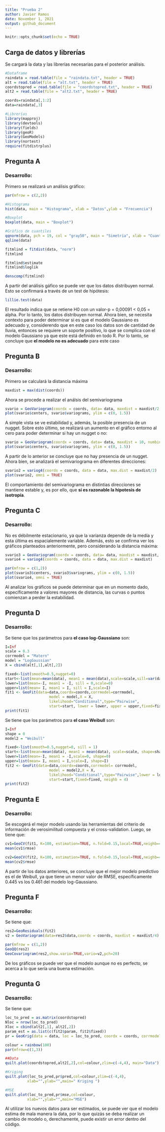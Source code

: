 ```yaml
---
title: "Prueba 2"
author: Javier Ramos
date: November 1, 2021
output: github_document
---
```


```r
knitr::opts_chunk$set(echo = TRUE)
```
## Carga de datos y librerías

Se cargará la data y las librerías necesarias para el posterior análisis.

```r
#Dataframe
raindata = read.table(file = "raindata.txt", header = TRUE)
alt = read.table(file = "alt.txt", header = TRUE)
coordstopred = read.table(file = "coordstopred.txt", header = TRUE)
alt2 = read.table(file = "alt2.txt", header = TRUE)

coords=raindata[,1:2]
data=raindata[,3]

#Librerías
library(mapproj)
library(devtools)
library(fields)
library(geoR)
library(GeoModels)
library(nortest)
require(fitdistrplus)
```

## Pregunta A
### Desarrollo:

Primero se realizará un análisis gráfico:
```r
par(mfrow = c(2,2))

#Histograma
hist(data, main = "Histograma", xlab = "Datos",ylab = "Frecuencia")

#Boxplot
boxplot(data, main = "Boxplot")

#Gráfico de cuantiles
qqnorm(data, pch = 19, col = "gray50", main = "Simetría", xlab = "Cuantiles Teóricos", ylab = "Cuantiles Muestrales")
qqline(data)

fitmlind = fitdist(data, "norm")
fitmlind

fitmlind$estimate
fitmlind$loglik

denscomp(fitmlind)
```

A partir del análisis gáfico se puede ver que los datos distribuyen normal. Esto se confirmará a través de un test de hipótesis:

```r
lillie.test(data)
```
El resultado indica que se retiene H0 con un valor-p = 0,00091 < 0,05 = alpha. Por lo tanto, los datos distribuyen normal. Ahora bien, se necesita contexto para poder determinar si es que el modelo Gaussiano es adecuado y, considerendo que en este caso los datos son de cantidad de lluvia, entonces se requiere un soporte positivo, lo que se complica con el modelo Gaussiano ya que este está definido en todo R. Por lo tanto, se concluye que **el modelo no es adecuado** para este caso


## Pregunta B
### Desarrollo:

Primero se calculará la distancia máxima
```r
maxdist = max(dist(coords))
```

Ahora se procede a realizar el análsis del semivariograma
```r
svario = GeoVariogram(coordx = coords, data= data, maxdist = maxdist/2, numbins = 30)
plot(svario$centers, svario$variograms, ylim = c(0, 1.5))
```


A simple vista se ve estabilidad y, además, la posible presencia de un nugget. Sobre esto último, se realizará un aumento en el gráfico entorno al cero para poder determinar si hay un nugget o no:

```r
svario = GeoVariogram(coordx = coords, data= data, maxdist = 10, numbins = 30)
plot(svario$centers, svario$variograms, ylim = c(0, 1.5))
```


A partir de lo anterior se concluye que no hay presencia de un nugget. Ahora bien, se analizará el semivariograma en diferentes direcciones:
```r
svario2 = variog4(coords = coords, data = data, max.dist = maxdist/2)
plot(svario2, omni = TRUE)
```

El comportamiento del semivariograma en distintias direcciones se mantiene estable y, es por ello, que **sí es razonable la hipotesis de isotropía**.

## Pregunta C
### Desarrollo:

No es débilmente estacionario, ya que la varianza depende de la media y esta última es espacialemente variable. Además, esto se confirma ver los gráficos planteados anteriormente, pero considerando la distancia máxima:

```r
svario3 = GeoVariogram(coordx = coords, data= data, maxdist = maxdist, numbins = 30)
svario4 = variog4(coords = coords, data = data, max.dist = maxdist)

par(mfrow = c(1,2))
plot(svario3$centers, svario3$variograms, ylim = c(0, 1.5))
plot(svario4, omni = TRUE)

```


Al analizar los gráficos se puede determinar que en un momento dado, específicamente a valores mayores de distancia, las curvas o puntos comienzan a perder la estabilidad.


## Pregunta D
### Desarrollo:

Se tiene que los parámetros para **el caso log-Gaussiano** son:

```r
I=Inf
scale = 0.3
corrmodel = "Matern"
model = "LogGaussian"
X = cbind(alt[,1],alt[,2])

fixed<-list(smooth=0.5,nugget=0)
start<-list(mean=mean(data), mean1 = mean(data),scale=scale,sill=var(data))
lower=list(mean=-I, mean1 = -I, sill = 0,scale=0)
upper=list(mean= I, mean1 = I, sill = I,scale=I)
fit1 <- GeoFit(data=data,coordx=coords,corrmodel=corrmodel,
                    model = model,X = X,
                    likelihood="Conditional",type="Pairwise",
                    start=start, lower = lower, upper = upper,fixed=fixed, neighb = 4)
print(fit1)
```


Se tiene que los parámetros para **el caso Weibull** son:

```r
I=Inf
shape = 0
model2 = "Weibull"

fixed<-list(smooth=0.5,nugget=0, sill = 1)
start<-list(mean=mean(data), mean1 = mean(data), scale=scale, shape=shape)
lower=list(mean=-I, mean1 = -I,scale=0, shape=0)
upper=list(mean= I, mean1 = I,scale=I, shape=I)
fit2 <- GeoFit(data=data,coordx=coords,corrmodel= corrmodel,
                    model = model2,X = X,
                    likelihood="Conditional",type="Pairwise",lower = lower, upper = upper,
                    start=start,fixed=fixed, neighb = 4)
print(fit2)
```


## Pregunta E
### Desarrollo:

Se escogerá el mejor modelo usando las herramientas del criterio de información de verosimilitud compuesta y el cross-validation. Luego, se tiene que:

```r
cv1=GeoCV(fit1, K=100, estimation=TRUE, n.fold=0.15,local=TRUE,neighb=4,seed=8)
mean(cv1$rmse)
```
```r
cv2=GeoCV(fit2, K=100, estimation=TRUE, n.fold=0.15,local=TRUE,neighb=4,seed=8)
mean(cv2$rmse)
```

A partir de los datos anteriores, se concluye que el mejor modelo predictivo es el de Weibull, ya que tiene un menor valor de RMSE, específicamente 0.445 vs los 0.461 del modelo log-Gaussiano.

## Pregunta F
### Desarrollo:

Se tiene que:
```r
res2=GeoResiduals(fit2)
v2 = GeoVariogram(data=res2$data,coordx = coords, maxdist = maxdist/4)

par(mfrow = c(1,2))
GeoQQ(res2)
GeoCovariogram(res2,show.vario=TRUE,vario=v2,pch=20)
```


De los gráficos se puede ver que el modelo aunque no es perfecto, se acerca a lo que sería una buena estimación.

## Pregunta G
### Desarrollo:

Se tiene que:
```r
loc_to_pred = as.matrix(coordstopred)
Nloc = nrow(loc_to_pred)
Xloc = cbind(alt2[,1], alt2[,2])
param_est = as.list(c(fit2$param, fit2$fixed))
pr = GeoKrig(data = data, loc = loc_to_pred, coordx = coords, corrmodel = corrmodel,model = model2,param = param_est, X=X, Xloc=Xloc, mse=TRUE, sparse = TRUE)
```

```r
colour = rainbow(100)
par(mfrow=c(1,3))

##Data
quilt.plot(coordstopred,alt2[,2],col=colour,zlim=c(-4,4), main="Data")

#Kriging
quilt.plot(loc_to_pred,pr$pred,col=colour,zlim=c(-4,4),
          xlab="",ylab="",main=" Kriging ")

#MSE
quilt.plot(loc_to_pred,pr$mse,col=colour,
          xlab="",ylab="",main="MSE")
```


Al utilizar los nuevos datos para ser estimados, se puede ver que el modelo estima de mala manera la data, por lo que quizás se deba realizar un cambio de modelo o, derechamente, puede existir un error dentro del código.